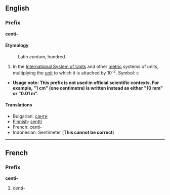 ==English==
===Prefix===
'''centi-'''

====Etymology====
:Latin ''centum'', hundred.

#In the [[International System of Units]] and other [[metric]] systems of units, multiplying the [[unit]] to which it is attached by 10<sup>-2</sup>. Symbol: c
*'''Usage note: This prefix is not used in official scientific contexts.  For example, "1 cm" (one centimetre) is written instead as either "10 mm" or "0.01 m".'''

====Translations====
*Bulgarian: [[санти]]
*[[Finnish]]: [[sentti]]
*French: centi-
*Indonesian: Sentimeter ('''This cannot be correct''')

----

==French==
===Prefix===
'''centi-'''

#centi-